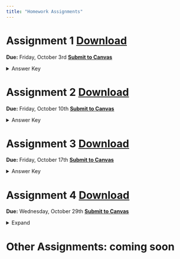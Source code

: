 ```yaml
---
title: "Homework Assignments"
---
```


# Assignment 1 [Download](01_Intro/main_clean.pdf){.btn .btn-outline-primary .btn role="button"}
**Due:** Friday, October 3rd
[**Submit to Canvas**](https://canvas.uoregon.edu/courses/274671/assignments/1922386){target="_blank"}
```{=html}
<details>
  <summary>Answer Key</summary>
  <div class="embed-container">
    <iframe src="01_Intro/HW1_key.pdf" style="border: 0.5px" height="1000" width="800"></iframe>
  </div>
</details>
```

# Assignment 2 [Download](02_Sequential/HW2_clean.pdf){.btn .btn-outline-primary .btn role="button"} 
**Due:** Friday, October 10th
[**Submit to Canvas**](https://canvas.uoregon.edu/courses/274671/assignments/1927365){target="_blank"}
```{=html}
<details>
  <summary>Answer Key</summary>
  <div class="embed-container">
    <iframe src="02_Sequential/HW2_key.pdf" style="border: 0.5px" height="1000" width="800"></iframe>
  </div>
</details>
```

# Assignment 3 [Download](03_Simultaneous/HW3_clean.pdf){.btn .btn-outline-primary .btn role="button"} 
**Due:** Friday, October 17th
[**Submit to Canvas**](https://canvas.uoregon.edu/courses/274671/assignments/1927367){target="_blank"}
```{=html}
<details>
  <summary>Answer Key</summary>
  <div class="embed-container">
    <iframe src="03_Simultaneous/HW3_key.pdf" style="border: 0.5px" height="1000" width="800"></iframe>
  </div>
</details>
```

# Assignment 4 [Download](04_Combined/HW4_clean.pdf){.btn .btn-outline-primary .btn role="button"} 
**Due:** Wednesday, October 29th
[**Submit to Canvas**](https://canvas.uoregon.edu/courses/274671/assignments/1927368){target="_blank"}
```{=html}
<details>
  <summary>Expand</summary>
  <div class="embed-container">
    <iframe src="04_Combined/HW4_clean.pdf" style="border: 0.5px" height="1000" width="800"></iframe>
  </div>
</details>
```

# Other Assignments: coming soon